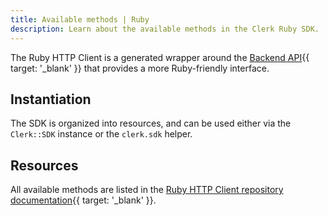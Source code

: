 ```yaml
---
title: Available methods | Ruby
description: Learn about the available methods in the Clerk Ruby SDK.
---
```


The Ruby HTTP Client is a generated wrapper around the [Backend API](/docs/reference/backend-api){{ target: '_blank' }} that provides a more Ruby-friendly interface.

## Instantiation

The SDK is organized into resources, and can be used either via the `Clerk::SDK` instance or the `clerk.sdk` helper.

## Resources

All available methods are listed in the [Ruby HTTP Client repository documentation](https://github.com/clerk/clerk-ruby-http-client/){{ target: '_blank' }}.
